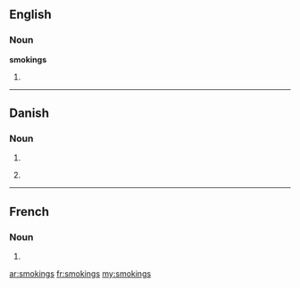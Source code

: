 ==English==

===Noun===
'''smokings'''

# {{plural of|smoking}}

----

==Danish==

===Noun===
{{head|da|noun form|g=c}}

# {{form of|genitive singular indefinite|smoking|lang=da}}
# {{qualifier|unofficial}} {{form of|plural indefinite|smoking|lang=da}}

----

==French==

===Noun===
{{head|fr|plural}} {{m|p}}

# {{plural of|smoking|lang=fr}}

[[ar:smokings]]
[[fr:smokings]]
[[my:smokings]]